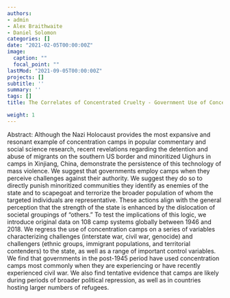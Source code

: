 ```yaml
---
authors:
- admin
- Alex Braithwaite
- Daniel Solomon
categories: []
date: "2021-02-05T00:00:00Z"
image:
  caption: ""
  focal_point: ""
lastMod: "2021-09-05T00:00:00Z"
projects: []
subtitle: ''  
summary: ''
tags: []
title: The Correlates of Concentrated Cruelty - Government Use of Concentration Camp Systems since 1945

weight: 1
---
```


Abstract: Although the Nazi Holocaust provides the most expansive and resonant example of concentration camps in popular commentary and social science research, recent revelations regarding the detention and abuse of migrants on the southern US border and minoritized Uighurs in camps in Xinjiang, China, demonstrate the persistence of this technology of mass violence. We suggest that governments employ camps when they perceive challenges against their authority. We suggest they do so to directly punish minoritized communities they identify as enemies of the state and to scapegoat and terrorize the broader population of whom the targeted individuals are representative.  These actions align with the general perception that the strength of the state is enhanced by the dislocation of societal groupings of “others.” To test the implications of this logic, we introduce original data on 108 camp systems globally between 1946 and 2018.  We regress the use of concentration camps on a series of variables characterizing challenges (interstate war, civil war, genocide) and challengers (ethnic groups, immigrant populations, and territorial contenders) to the state, as well as a range of important control variables. We find that governments in the post-1945 period have used concentration camps most commonly when they are experiencing or have recently experienced civil war. We also find tentative evidence that camps are likely during periods of broader political repression, as well as in countries hosting larger numbers of refugees.